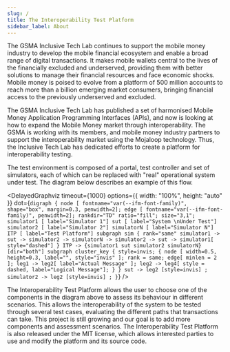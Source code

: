 ```yaml
---
slug: /
title: The Interoperability Test Platform
sidebar_label: About
---
```


The GSMA Inclusive Tech Lab continues to support the mobile money industry to
develop the mobile financial ecosystem and enable a broad range of digital
transactions. It makes mobile wallets central to the lives of the financially
excluded and underserved, providing them with better solutions to manage their
financial resources and face economic shocks. Mobile money is poised to evolve
from a platform of 500 million accounts to reach more than a billion emerging
market consumers, bringing financial access to the previously underserved and
excluded.

The GSMA Inclusive Tech Lab has published a set of harmonised Mobile Money
Application Programming Interfaces (APIs), and now is looking at how to expand
the Mobile Money market through interoperability. The GSMA is working with its
members, and mobile money industry partners to support the interoperability
market using the Mojaloop technology. Thus, the Inclusive Tech Lab has dedicated
efforts to create a platform for interoperability testing.

The test environment is composed of a portal, test controller and set of
simulators, each of which can be replaced with "real" operational system under test. 
The diagram below describes an example of this flow.


<DelayedGraphviz
  timeout={1000}
  options={{ width: "100%", height: "auto" }}
  dot={`
    digraph {
      node [ fontname="var(--ifm-font-family)", shape="box", margin=0.3, penwidth=2];
      edge [ fontname="var(--ifm-font-family)", penwidth=2];
      rankdir="TD"
      ratio="fill";
      size="3,1";
      simulator1 [ label="Simulator 1"]
      sut [ label="System \nUnder Test"]
      simulator2 [ label="Simulator 2"]
      simulatorN [ label="Simulator N"]
      ITP [ label="Test Platform"]
      subgraph sim {
        rank="same"
        simulator1 -> sut -> simulator2 -> simulatorN -> simulator2 -> sut -> simulator1[ style="dashed"]
      }
      ITP -> {simulator1 sut simulator2 simulatorN} [dir="both"]
      subgraph cluster_key {
        style=invis;
        {
          node [ width=0.5, height=0.3, label="", style="invis" ];
          rank = same;
          edge[ minlen = 2 ];
          leg1 -> leg2[ label="Actual Message" ];
          leg2 -> leg4[ style = dashed, label="Logical Message"];
        }
      }
      sut -> leg2 [style=invis] ;
      simulator2 -> leg2 [style=invis] ;
    }
`}
/>


The Interoperability Test Platform allows the user to choose one of the
components in the diagram above to assess its behaviour in different scenarios.
This allows the interoperability of the system to be tested through several test
cases, evaluating the different paths that transactions can take. This project
is still growing and our goal is to add more components and assessment
scenarios. The Interoperability Test Platform is also released under the MIT
license, which allows interested parties to use and modify the platform and its
source code.
